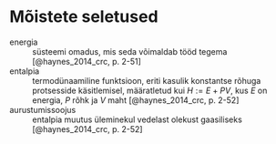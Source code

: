# Mõistete seletused

energia
: süsteemi omadus, mis seda võimaldab
tööd tegema [@haynes_2014_crc, p. 2-51]

entalpia
: termodünaamiline funktsioon, eriti kasulik
konstantse rõhuga protsesside käsitlemisel, määratletud kui $H := E + PV$, kus *E* on energia, *P* rõhk ja *V* maht [@haynes_2014_crc, p. 2-52]

aurustumissoojus
: entalpia muutus üleminekul vedelast olekust gaasiliseks [@haynes_2014_crc, p. 2-52]
